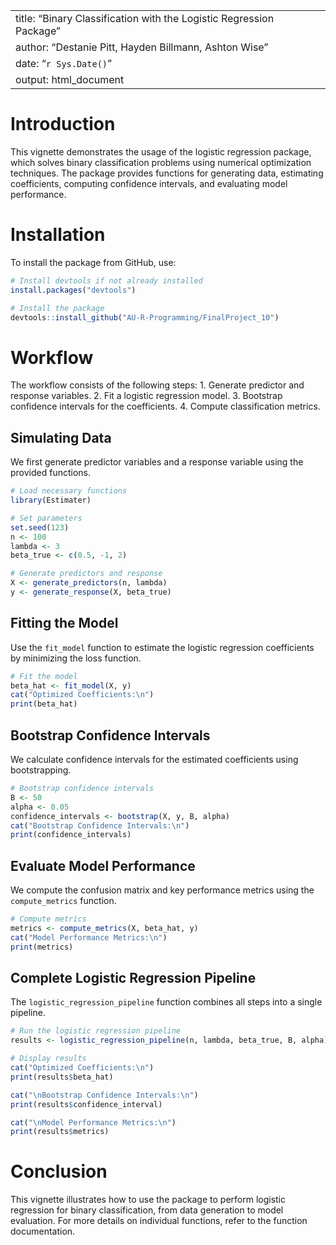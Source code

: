 
---
title: "Binary Classification with the Logistic Regression Package"
author: "Destanie Pitt, Hayden Billmann, Ashton Wise"
date: "`r Sys.Date()`"
output: html_document
---

# Introduction
This vignette demonstrates the usage of the logistic regression package, which solves binary classification problems using numerical optimization techniques. The package provides functions for generating data, estimating coefficients, computing confidence intervals, and evaluating model performance.

# Installation

To install the package from GitHub, use:

```r
# Install devtools if not already installed
install.packages("devtools")

# Install the package
devtools::install_github("AU-R-Programming/FinalProject_10")

```

# Workflow
The workflow consists of the following steps:
1. Generate predictor and response variables.
2. Fit a logistic regression model.
3. Bootstrap confidence intervals for the coefficients.
4. Compute classification metrics.

## Simulating Data
We first generate predictor variables and a response variable using the provided functions.

```r
# Load necessary functions
library(Estimater)

# Set parameters
set.seed(123)
n <- 100
lambda <- 3
beta_true <- c(0.5, -1, 2)

# Generate predictors and response
X <- generate_predictors(n, lambda)
y <- generate_response(X, beta_true)
```

## Fitting the Model
Use the `fit_model` function to estimate the logistic regression coefficients by minimizing the loss function.

```r
# Fit the model
beta_hat <- fit_model(X, y)
cat("Optimized Coefficients:\n")
print(beta_hat)
```

## Bootstrap Confidence Intervals
We calculate confidence intervals for the estimated coefficients using bootstrapping.

```r
# Bootstrap confidence intervals
B <- 50
alpha <- 0.05
confidence_intervals <- bootstrap(X, y, B, alpha)
cat("Bootstrap Confidence Intervals:\n")
print(confidence_intervals)
```

## Evaluate Model Performance
We compute the confusion matrix and key performance metrics using the `compute_metrics` function.

```r
# Compute metrics
metrics <- compute_metrics(X, beta_hat, y)
cat("Model Performance Metrics:\n")
print(metrics)
```

## Complete Logistic Regression Pipeline
The `logistic_regression_pipeline` function combines all steps into a single pipeline.

```r
# Run the logistic regression pipeline
results <- logistic_regression_pipeline(n, lambda, beta_true, B, alpha)

# Display results
cat("Optimized Coefficients:\n")
print(results$beta_hat)

cat("\nBootstrap Confidence Intervals:\n")
print(results$confidence_interval)

cat("\nModel Performance Metrics:\n")
print(results$metrics)
```

# Conclusion
This vignette illustrates how to use the package to perform logistic regression for binary classification, from data generation to model evaluation. For more details on individual functions, refer to the function documentation.
